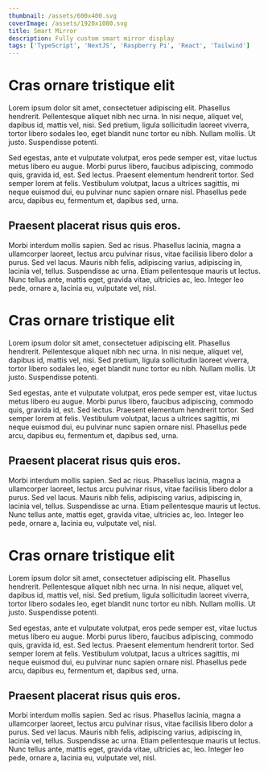 ```yaml
---
thumbnail: /assets/600x400.svg
coverImage: /assets/1920x1080.svg
title: Smart Mirror
description: Fully custom smart mirror display
tags: ['TypeScript', 'NextJS', 'Raspberry Pi', 'React', 'Tailwind']
---
```


# Cras ornare tristique elit

Lorem ipsum dolor sit amet, consectetuer adipiscing elit. Phasellus hendrerit.
Pellentesque aliquet nibh nec urna. In nisi neque, aliquet vel, dapibus id,
mattis vel, nisi. Sed pretium, ligula sollicitudin laoreet viverra, tortor
libero sodales leo, eget blandit nunc tortor eu nibh. Nullam mollis. Ut justo.
Suspendisse potenti.

Sed egestas, ante et vulputate volutpat, eros pede semper est, vitae luctus
metus libero eu augue. Morbi purus libero, faucibus adipiscing, commodo quis,
gravida id, est. Sed lectus. Praesent elementum hendrerit tortor. Sed semper
lorem at felis. Vestibulum volutpat, lacus a ultrices sagittis, mi neque euismod
dui, eu pulvinar nunc sapien ornare nisl. Phasellus pede arcu, dapibus eu,
fermentum et, dapibus sed, urna.

## Praesent placerat risus quis eros.

Morbi interdum mollis sapien. Sed ac risus. Phasellus lacinia, magna a
ullamcorper laoreet, lectus arcu pulvinar risus, vitae facilisis libero dolor a
purus. Sed vel lacus. Mauris nibh felis, adipiscing varius, adipiscing in,
lacinia vel, tellus. Suspendisse ac urna. Etiam pellentesque mauris ut lectus.
Nunc tellus ante, mattis eget, gravida vitae, ultricies ac, leo. Integer leo
pede, ornare a, lacinia eu, vulputate vel, nisl.

# Cras ornare tristique elit

Lorem ipsum dolor sit amet, consectetuer adipiscing elit. Phasellus hendrerit.
Pellentesque aliquet nibh nec urna. In nisi neque, aliquet vel, dapibus id,
mattis vel, nisi. Sed pretium, ligula sollicitudin laoreet viverra, tortor
libero sodales leo, eget blandit nunc tortor eu nibh. Nullam mollis. Ut justo.
Suspendisse potenti.

Sed egestas, ante et vulputate volutpat, eros pede semper est, vitae luctus
metus libero eu augue. Morbi purus libero, faucibus adipiscing, commodo quis,
gravida id, est. Sed lectus. Praesent elementum hendrerit tortor. Sed semper
lorem at felis. Vestibulum volutpat, lacus a ultrices sagittis, mi neque euismod
dui, eu pulvinar nunc sapien ornare nisl. Phasellus pede arcu, dapibus eu,
fermentum et, dapibus sed, urna.

## Praesent placerat risus quis eros.

Morbi interdum mollis sapien. Sed ac risus. Phasellus lacinia, magna a
ullamcorper laoreet, lectus arcu pulvinar risus, vitae facilisis libero dolor a
purus. Sed vel lacus. Mauris nibh felis, adipiscing varius, adipiscing in,
lacinia vel, tellus. Suspendisse ac urna. Etiam pellentesque mauris ut lectus.
Nunc tellus ante, mattis eget, gravida vitae, ultricies ac, leo. Integer leo
pede, ornare a, lacinia eu, vulputate vel, nisl.

# Cras ornare tristique elit

Lorem ipsum dolor sit amet, consectetuer adipiscing elit. Phasellus hendrerit.
Pellentesque aliquet nibh nec urna. In nisi neque, aliquet vel, dapibus id,
mattis vel, nisi. Sed pretium, ligula sollicitudin laoreet viverra, tortor
libero sodales leo, eget blandit nunc tortor eu nibh. Nullam mollis. Ut justo.
Suspendisse potenti.

Sed egestas, ante et vulputate volutpat, eros pede semper est, vitae luctus
metus libero eu augue. Morbi purus libero, faucibus adipiscing, commodo quis,
gravida id, est. Sed lectus. Praesent elementum hendrerit tortor. Sed semper
lorem at felis. Vestibulum volutpat, lacus a ultrices sagittis, mi neque euismod
dui, eu pulvinar nunc sapien ornare nisl. Phasellus pede arcu, dapibus eu,
fermentum et, dapibus sed, urna.

## Praesent placerat risus quis eros.

Morbi interdum mollis sapien. Sed ac risus. Phasellus lacinia, magna a
ullamcorper laoreet, lectus arcu pulvinar risus, vitae facilisis libero dolor a
purus. Sed vel lacus. Mauris nibh felis, adipiscing varius, adipiscing in,
lacinia vel, tellus. Suspendisse ac urna. Etiam pellentesque mauris ut lectus.
Nunc tellus ante, mattis eget, gravida vitae, ultricies ac, leo. Integer leo
pede, ornare a, lacinia eu, vulputate vel, nisl.
